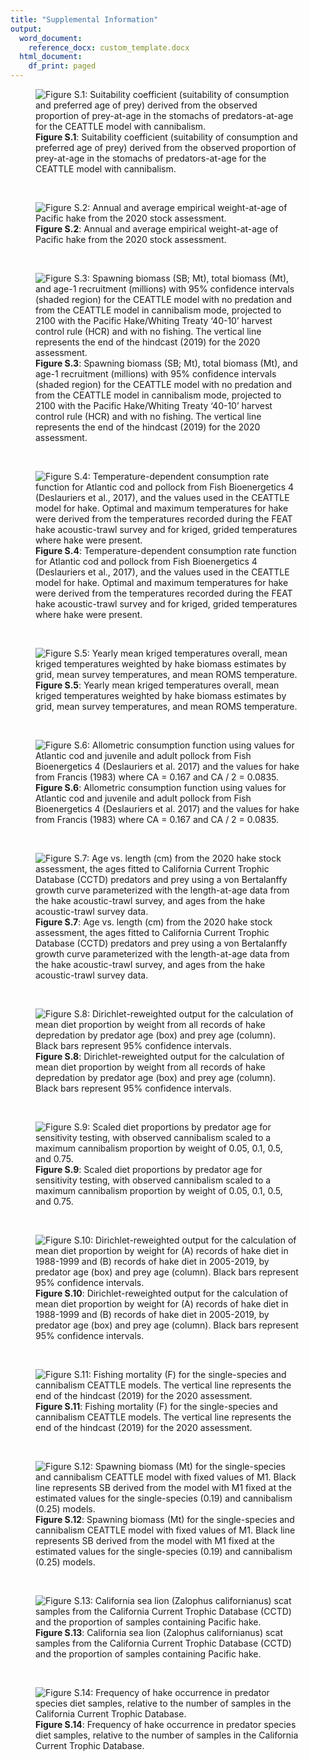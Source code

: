 ```yaml
---
title: "Supplemental Information"
output:
  word_document:
    reference_docx: custom_template.docx
  html_document:
    df_print: paged
---
```



![**Figure S.1**: Suitability coefficient (suitability of consumption and preferred age of prey) derived from the observed proportion of prey-at-age in the stomachs of predators-at-age for the CEATTLE model with cannibalism.](./plots/CEATTLE/cannibalism/suitability.png)

 &nbsp;  
 
 ![**Figure S.2**: Annual and average empirical weight-at-age of Pacific hake from the 2020 stock assessment.](./plots/weight-at-age.png)

 &nbsp;
 
![**Figure S.3**: Spawning biomass (SB; Mt), total biomass (Mt), and age-1 recruitment (millions) with 95% confidence intervals (shaded region) for the CEATTLE model with no predation and from the CEATTLE model in cannibalism mode, projected to 2100 with the Pacific Hake/Whiting Treaty ‘40-10’ harvest control rule (HCR) and with no fishing. The vertical line represents the end of the hindcast (2019) for the 2020 assessment.](./plots/CEATTLE/cannibalism/HCR_comparison.png)

 &nbsp;  

![**Figure S.4**: Temperature-dependent consumption rate function for Atlantic cod and pollock from Fish Bioenergetics 4 (Deslauriers et al., 2017), and the values used in the CEATTLE model for hake. Optimal and maximum temperatures for hake were derived from the temperatures recorded during the FEAT hake acoustic-trawl survey and for kriged, grided temperatures where hake were present.](./plots/bioenergetics/temp_consumption.png)

 &nbsp;  
 
 ![**Figure S.5**: Yearly mean kriged temperatures overall, mean kriged temperatures weighted by hake biomass estimates by grid, mean survey temperatures, and mean ROMS temperature.](./plots/temperature/mean_temp_compared.png)

 &nbsp;  

![**Figure S.6**: Allometric consumption function using values for Atlantic cod and juvenile and adult pollock from Fish Bioenergetics 4 (Deslauriers et al. 2017) and the values for hake from Francis (1983) where CA = 0.167 and CA / 2 = 0.0835.](./plots/bioenergetics/allometric_mass.png)

 &nbsp;  

![**Figure S.7**: Age vs. length (cm) from the 2020 hake stock assessment, the ages fitted to California Current Trophic Database (CCTD) predators and prey using a von Bertalanffy growth curve parameterized with the length-at-age data from the hake acoustic-trawl survey, and ages from the hake acoustic-trawl survey data.](./plots/diet/growth_curve.png)

 &nbsp;  

![**Figure S.8**: Dirichlet-reweighted output for the calculation of mean diet proportion by weight from all records of hake depredation by predator age (box) and prey age (column). Black bars represent 95% confidence intervals.](./plots/diet/Dirichlet/Dirichlet_all_years.png)

 &nbsp;  
 
![**Figure S.9**: Scaled diet proportions by predator age for sensitivity testing, with observed cannibalism scaled to a maximum cannibalism proportion by weight of 0.05, 0.1, 0.5, and 0.75.](./plots/CEATTLE/cannibalism/Testing/sensitivity_prop.png)
 
  
  &nbsp;
 
![**Figure S.10**: Dirichlet-reweighted output for the calculation of mean diet proportion by weight for (A) records of hake diet in 1988-1999 and (B) records of hake diet in 2005-2019, by predator age (box) and prey age (column). Black bars represent 95% confidence intervals.](./plots/diet/Dirichlet/Dirichlet_sens.png)
 
 &nbsp; 
 
 ![**Figure S.11**: Fishing mortality (F) for the single-species and cannibalism CEATTLE models. The vertical line represents the end of the hindcast (2019) for the 2020 assessment.](./plots/CEATTLE/cannibalism/F.png)
 
 &nbsp; 
 
![**Figure S.12**: Spawning biomass (Mt) for the single-species and cannibalism CEATTLE model with fixed values of M1. Black line represents SB derived from the model with M1 fixed at the estimated values for the single-species (0.19) and cannibalism (0.25) models.](./plots/CEATTLE/cannibalism/Testing/M1/M1_profile_SSB.png)
 
 &nbsp;
 
![**Figure S.13**: California sea lion (Zalophus californianus) scat samples from the California Current Trophic Database (CCTD) and the proportion of samples containing Pacific hake.](./plots/diet/Non-hake/CSL_hake_monthly.png)

 &nbsp; 

![**Figure S.14**: Frequency of hake occurrence in predator species diet samples, relative to the number of samples in the California Current Trophic Database.](./plots/diet/hake_predators.png)
